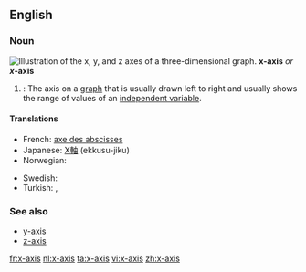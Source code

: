 ==English==

===Noun===
[[Image:Coord planes color.svg|thumb|right|Illustration of the ''x'', ''y'', and ''z'' axes of a three-dimensional graph.]]
'''x-axis''' ''or'' '''''x''-axis'''

# {{alggeom}}: The axis on a [[graph]] that is usually drawn left to right and usually shows the range of values of an [[independent variable]].

====Translations====
{{trans-top|axis drawn from left to right}}
* French: [[axe des abscisses]] {{m}}
* Japanese: [[X軸]] (ekkusu-jiku)
* Norwegian: {{t|no|x-akse|m}}
{{trans-mid}}
* Swedish: {{t+|sv|x-axel|c}}
* Turkish: {{t|tr|x ekseni}},  {{t|tr|x-ekseni}}
{{trans-bottom}}

===See also===
* [[y-axis]]
* [[z-axis]]

[[fr:x-axis]]
[[nl:x-axis]]
[[ta:x-axis]]
[[vi:x-axis]]
[[zh:x-axis]]